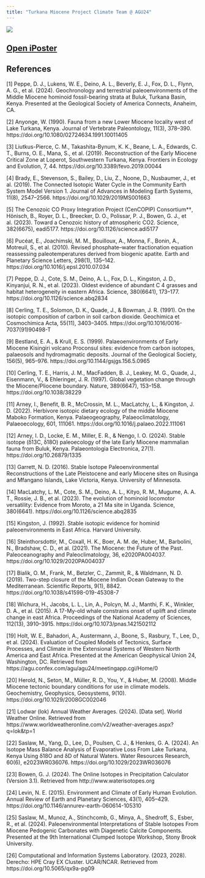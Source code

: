 ```yaml
---
title: "Turkana Miocene Project Climate Team @ AGU24"
---
```


[![](images/AGU24-TMP.png)](https://agu.confex.com/agu/agu24/meetingapp.cgi/Paper/1549769){fig-alt="Green AGU branded slide with presentation info: Late Early Miocene Climate in the Turkana Basin, Kenya From Multi-Proxy Records and iCESM Results. Wednesday Morning PP31B-0487. Click through for author info" fig-align="center"}

## [Open iPoster](https://agu24.ipostersessions.com/default.aspx?s=1F-3C-42-25-C4-61-76-19-A5-32-E4-60-48-93-C4-E8&guestview=true)

## References

[1] Peppe, D. J., Lukens, W. E., Deino, A. L., Beverly, E. J., Fox, D. L., Flynn, A. G., et al. (2024). Geochronology and terrestrial paleoenvironments of the Middle Miocene hominoid fossil-bearing strata at Buluk, Turkana Basin, Kenya. Presented at the Geological Society of America Connects, Anaheim, CA. \

[2] Anyonge, W. (1990). Fauna from a new Lower Miocene locality west of Lake Turkana, Kenya. Journal of Vertebrate Paleontology, 11(3), 378–390. https://doi.org/10.1080/02724634.1991.10011405 \

[3] Liutkus-Pierce, C. M., Takashita-Bynum, K. K., Beane, L. A., Edwards, C. T., Burns, O. E., Mana, S., et al. (2019). Reconstruction of the Early Miocene Critical Zone at Loperot, Southwestern Turkana, Kenya. Frontiers in Ecology and Evolution, 7, 44. https://doi.org/10.3389/fevo.2019.00044 \

[4] Brady, E., Stevenson, S., Bailey, D., Liu, Z., Noone, D., Nusbaumer, J., et al. (2019). The Connected Isotopic Water Cycle in the Community Earth System Model Version 1. Journal of Advances in Modeling Earth Systems, 11(8), 2547–2566. https://doi.org/10.1029/2019MS001663 \

[5] The Cenozoic CO Proxy Integration Project (CenCOPIP) Consortium*†, Hönisch, B., Royer, D. L., Breecker, D. O., Polissar, P. J., Bowen, G. J., et al. (2023). Toward a Cenozoic history of atmospheric CO2. Science, 382(6675), eadi5177. https://doi.org/10.1126/science.adi5177 \

[6] Pucéat, E., Joachimski, M. M., Bouilloux, A., Monna, F., Bonin, A., Motreuil, S., et al. (2010). Revised phosphate–water fractionation equation reassessing paleotemperatures derived from biogenic apatite. Earth and Planetary Science Letters, 298(1), 135–142. https://doi.org/10.1016/j.epsl.2010.07.034 \

[7] Peppe, D. J., Cote, S. M., Deino, A. L., Fox, D. L., Kingston, J. D., Kinyanjui, R. N., et al. (2023). Oldest evidence of abundant C 4 grasses and habitat heterogeneity in eastern Africa. Science, 380(6641), 173–177. https://doi.org/10.1126/science.abq2834 \

[8] Cerling, T. E., Solomon, D. K., Quade, J., & Bowman, J. R. (1991). On the isotopic composition of carbon in soil carbon dioxide. Geochimica et Cosmochimica Acta, 55(11), 3403–3405. https://doi.org/10.1016/0016-7037(91)90498-T \

[9] Bestland, E. A., & Krull, E. S. (1999). Palaeoenvironments of Early Miocene Kisingiri volcano Proconsul sites: evidence from carbon isotopes, palaeosols and hydromagmatic deposits. Journal of the Geological Society, 156(5), 965–976. https://doi.org/10.1144/gsjgs.156.5.0965 \

[10] Cerling, T. E., Harris, J. M., MacFadden, B. J., Leakey, M. G., Quade, J., Eisenmann, V., & Ehleringer, J. R. (1997). Global vegetation change through the Miocene/Pliocene boundary. Nature, 389(6647), 153–158. https://doi.org/10.1038/38229 \

[11] Arney, I., Benefit, B. R., McCrossin, M. L., MacLatchy, L., & Kingston, J. D. (2022). Herbivore isotopic dietary ecology of the middle Miocene Maboko Formation, Kenya. Palaeogeography, Palaeoclimatology, Palaeoecology, 601, 111061. https://doi.org/10.1016/j.palaeo.2022.111061 \

[12] Arney, I. D., Locke, E. M., Miller, E. R., & Nengo, I. O. (2024). Stable isotope (ẟ13C, ẟ18O) paleoecology of the late Early Miocene mammalian fauna from Buluk, Kenya. Palaeontologia Electronica, 27(1). https://doi.org/10.26879/1335 \

[13] Garrett, N. D. (2016). Stable Isotope Paleoenvironmental Reconstructions of the Late Pleistocene and early Miocene sites on Rusinga and Mfangano Islands, Lake Victoria, Kenya. University of Minnesota. \

[14] MacLatchy, L. M., Cote, S. M., Deino, A. L., Kityo, R. M., Mugume, A. A. T., Rossie, J. B., et al. (2023). The evolution of hominoid locomotor versatility: Evidence from Moroto, a 21 Ma site in Uganda. Science, 380(6641). https://doi.org/10.1126/science.abq2835 \

[15] Kingston, J. (1992). Stable isotopic evidence for hominid paleoenvironments in East Africa. Harvard University. \

[16] Steinthorsdottir, M., Coxall, H. K., Boer, A. M. de, Huber, M., Barbolini, N., Bradshaw, C. D., et al. (2021). The Miocene: the Future of the Past. Paleoceanography and Paleoclimatology, 36, e2020PA004037. https://doi.org/10.1029/2020PA004037 \

[17] Bialik, O. M., Frank, M., Betzler, C., Zammit, R., & Waldmann, N. D. (2019). Two-step closure of the Miocene Indian Ocean Gateway to the Mediterranean. Scientific Reports, 9(1), 8842. https://doi.org/10.1038/s41598-019-45308-7 \

[18] Wichura, H., Jacobs, L. L., Lin, A., Polcyn, M. J., Manthi, F. K., Winkler, D. A., et al. (2015). A 17-My-old whale constrains onset of uplift and climate change in east Africa. Proceedings of the National Academy of Sciences, 112(13), 3910–3915. https://doi.org/10.1073/pnas.1421502112 \

[19] Holt, W. E., Bahadori, A., Austermann, J., Boone, S., Rasbury, T., Lee, D., et al. (2024). Evaluation of Coupled Models of Tectonics, Surface Processes, and Climate in the Extensional Systems of Western North America and East Africa. Presented at the American Geophysical Union 24, Washington, DC. Retrieved from https://agu.confex.com/agu/agu24/meetingapp.cgi/Home/0 \

[20] Herold, N., Seton, M., Müller, R. D., You, Y., & Huber, M. (2008). Middle Miocene tectonic boundary conditions for use in climate models. Geochemistry, Geophysics, Geosystems, 9(10). https://doi.org/10.1029/2008GC002046 \

[21] Lodwar (lok) Annual Weather Averages. (2024). [Data set]. World Weather Online. Retrieved from https://www.worldweatheronline.com/v2/weather-averages.aspx?q=lok&tp=1 \

[22] Saslaw, M., Yang, D., Lee, D., Poulsen, C. J., & Henkes, G. A. (2024). An Isotope Mass Balance Analysis of Evaporative Loss From Lake Turkana, Kenya Using δ18O and δD of Natural Waters. Water Resources Research, 60(6), e2023WR036076. https://doi.org/10.1029/2023WR036076 \

[23] Bowen, G. J. (2024). The Online Isotopes in Precipitation Calculator (Version 3.1). Retrieved from http://www.waterisotopes.org \

[24] Levin, N. E. (2015). Environment and Climate of Early Human Evolution. Annual Review of Earth and Planetary Sciences, 43(1), 405–429. https://doi.org/10.1146/annurev-earth-060614-105310 \

[25] Saslaw, M., Munoz, A., Stinchcomb, G., Minya, A., Shedroff, S., Esber, R., et al. (2024). Paleoenvironmental Interpretations of Stable Isotopes From Miocene Pedogenic Carbonates with Diagenetic Calcite Components. Presented at the 9th International Clumped Isotope Workshop, Stony Brook University. \

[26] Computational and Information Systems Laboratory. (2023, 2028). Derecho: HPE Cray EX Cluster. UCAR/NCAR. Retrieved from https://doi.org/10.5065/qx9a-pg09 \